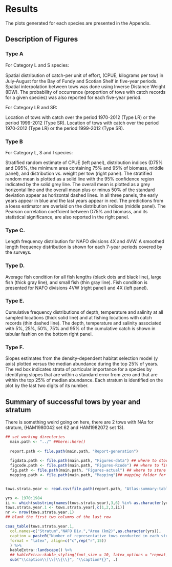 # Results

The plots generated for each species are presented in the Appendix.

## Description of Figures

### Type A
For Category L and S species: 

Spatial distribution of catch-per unit of eﬀort, (CPUE, kilograms per tow) in July-August for the Bay of Fundy and Scotian Shelf in five-year periods. Spatial interpolation between tows was done using Inverse Distance Weight (IDW). The probability of occurrence (proportion of tows with catch records for a	given species) was also reported for each five-year period.

For Category LR and SR:

Location of tows with catch over the period 1970-2012 (Type LR) or the period 1999-2012 (Type SR). Location of tows with catch over the period 1970-2012 (Type LR) or the period 1999-2012 (Type SR).

### Type B
For Category L, S and I species:

Stratified random estimate of CPUE (left panel), distribution indices (D75% and D95%, the minimum area containing 75% and 95% of biomass, middle panel), and distribution vs. weight per tow (right panel). The stratified random mean is plotted as a solid line with the 95% confidence region indicated by the solid grey line. The overall mean is plotted as a grey horizontal line and the overall mean plus or minus 50% of the standard deviation appear as horizontal dashed lines. In all three panels, the early years appear in blue and the last years appear in red. The predictions from a loess estimator are overlaid on the distribution indices (middle panel). The Pearson correlation coeffcient between D75% and biomass, and its statistical significance, are also reported in the right panel.

### Type C.
Length frequency distribution for NAFO divisions 4X and 4VW. A smoothed length frequency distribution is shown for each 7-year periods covered by the surveys.

### Type D.
Average fish condition for all fish lengths (black dots and black line), large fish (thick gray line), and small fish (thin gray line). Fish condition is presented for NAFO divisions 4VW (right panel) and 4X (left panel).

### Type E.
Cumulative frequency distributions of depth, temperature and salinity at all sampled locations (thick solid line) and at fishing locations with catch records (thin dashed line). The depth, temperature and salinity associated with 5%, 25%, 50%, 75% and 95% of the cumulative catch is shown in tabular fashion on the bottom right panel.

### Type F.
Slopes estimates from the density-dependent habitat selection model (y axis) plotted versus the median abundance during the top 25% of years. The red box indicates strata of particular importance for a species by identifying slopes that are within a standard error from zero and that are within the top 25% of median abundance. Each stratum is identified on the plot by the last two digits of its number.

## Summary of successful tows by year and stratum
There is something weird going on here, there are 2 tows with NAs for stratum, (HAM1980042 set 62 and HAM1982072 set 13).

<!-- Number of tows by stratum-year -->
```r
## set working directories
  main.path <- "../" ##here::here()
  
  report.path <- file.path(main.path, "Report-generation")
  
  figdata.path <- file.path(main.path, "Figures-data") ## where to store data for figures
  figcode.path <- file.path(main.path, "Figures-Rcode") ## where to find code for figures
  fig.path <- file.path(main.path, "Figures-actual") ## where to store figures
  mapping.path <- file.path(main.path, "Mapping")## mapping folder for maps that won't change over time


tows.strata.year <- read.csv(file.path(report.path, "Atlas-summary-table-tows-by-year-stratum.csv"))

yrs <- 1970:1984
ii <- which(substring(names(tows.strata.year),3,6) %in% as.character(yrs))
tows.strata.year.1 <- tows.strata.year[,c(1,2,3,ii)]
nr <- nrow(tows.strata.year.1)
## blank the first two columns of the last row

csas_table(tows.strata.year.1,
  col.names=c("Stratum","NAFO Div.","Area (km2)",as.character(yrs)),
  caption = paste0("Number of representative tows conducted in each stratum during the period ",yrs[1]," to ",yrs[length(yrs)]),
  format = "latex", align=c("c",rep("r",15))
  ) %>%
  kableExtra::landscape() %>%
  ## kableExtra::kable_styling(font_size = 10, latex_options = "repeat_header", repeat_header_text = "", repeat_header_method = "replace") %>% 
  sub("\\caption\\[\\]\\{\\}", "\\caption*{}", .) 
```
